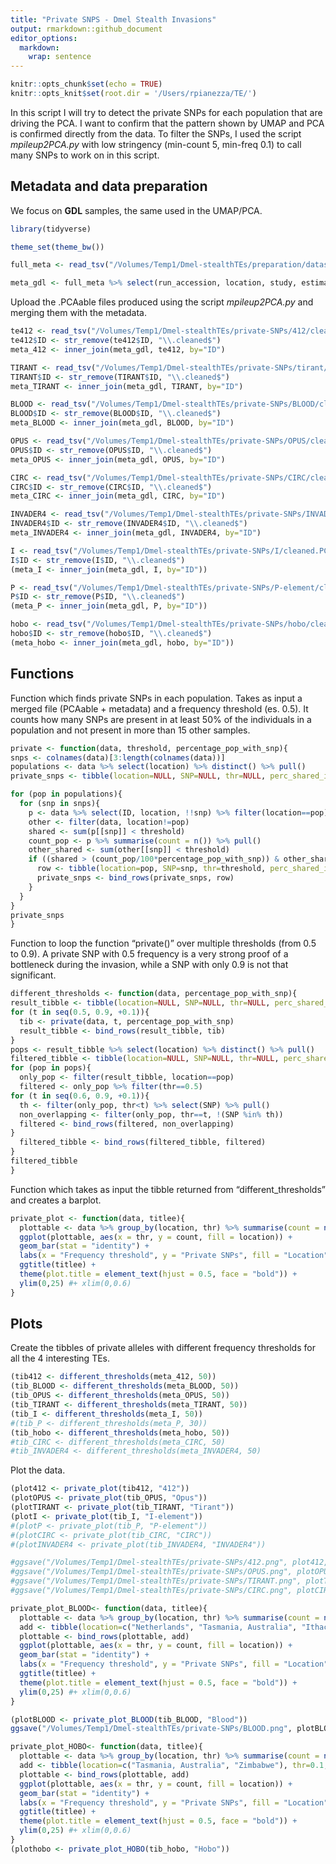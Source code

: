 ```yaml
---
title: "Private SNPS - Dmel Stealth Invasions"
output: rmarkdown::github_document
editor_options: 
  markdown: 
    wrap: sentence
---
```


```r
knitr::opts_chunk$set(echo = TRUE)
knitr::opts_knit$set(root.dir = '/Users/rpianezza/TE/')
```

In this script I will try to detect the private SNPs for each population that are driving the PCA. I want to confirm that the pattern shown by UMAP and PCA is confirmed directly from the data. To filter the SNPs, I used the script *mpileup2PCA.py* with low stringency (min-count 5, min-freq 0.1) to call many SNPs to work on in this script.

## Metadata and data preparation

We focus on **GDL** samples, the same used in the UMAP/PCA.
```r
library(tidyverse)

theme_set(theme_bw())

full_meta <- read_tsv("/Volumes/Temp1/Dmel-stealthTEs/preparation/dataset-metadata")

meta_gdl <- full_meta %>% select(run_accession, location, study, estimated_year) %>% rename(ID = "run_accession") %>% filter(study=="gdl") %>% select(-study, -estimated_year)
```

Upload the .PCAable files produced using the script *mpileup2PCA.py* and merging them with the metadata.
```r
te412 <- read_tsv("/Volumes/Temp1/Dmel-stealthTEs/private-SNPs/412/cleaned.PCAable")
te412$ID <- str_remove(te412$ID, "\\.cleaned$")
meta_412 <- inner_join(meta_gdl, te412, by="ID")

TIRANT <- read_tsv("/Volumes/Temp1/Dmel-stealthTEs/private-SNPs/tirant/cleaned.PCAable")
TIRANT$ID <- str_remove(TIRANT$ID, "\\.cleaned$")
meta_TIRANT <- inner_join(meta_gdl, TIRANT, by="ID")

BLOOD <- read_tsv("/Volumes/Temp1/Dmel-stealthTEs/private-SNPs/BLOOD/cleaned.PCAable")
BLOOD$ID <- str_remove(BLOOD$ID, "\\.cleaned$")
meta_BLOOD <- inner_join(meta_gdl, BLOOD, by="ID")

OPUS <- read_tsv("/Volumes/Temp1/Dmel-stealthTEs/private-SNPs/OPUS/cleaned.PCAable")
OPUS$ID <- str_remove(OPUS$ID, "\\.cleaned$")
meta_OPUS <- inner_join(meta_gdl, OPUS, by="ID")

CIRC <- read_tsv("/Volumes/Temp1/Dmel-stealthTEs/private-SNPs/CIRC/cleaned.PCAable")
CIRC$ID <- str_remove(CIRC$ID, "\\.cleaned$")
meta_CIRC <- inner_join(meta_gdl, CIRC, by="ID")

INVADER4 <- read_tsv("/Volumes/Temp1/Dmel-stealthTEs/private-SNPs/INVADER4/cleaned.PCAable")
INVADER4$ID <- str_remove(INVADER4$ID, "\\.cleaned$")
meta_INVADER4 <- inner_join(meta_gdl, INVADER4, by="ID")

I <- read_tsv("/Volumes/Temp1/Dmel-stealthTEs/private-SNPs/I/cleaned.PCAable")
I$ID <- str_remove(I$ID, "\\.cleaned$")
(meta_I <- inner_join(meta_gdl, I, by="ID"))

P <- read_tsv("/Volumes/Temp1/Dmel-stealthTEs/private-SNPs/P-element/cleaned.PCAable")
P$ID <- str_remove(P$ID, "\\.cleaned$")
(meta_P <- inner_join(meta_gdl, P, by="ID"))

hobo <- read_tsv("/Volumes/Temp1/Dmel-stealthTEs/private-SNPs/hobo/cleaned.PCAable")
hobo$ID <- str_remove(hobo$ID, "\\.cleaned$")
(meta_hobo <- inner_join(meta_gdl, hobo, by="ID"))
```

## Functions

Function which finds private SNPs in each population. Takes as input a merged file (PCAable + metadata) and a frequency threshold (es. 0.5). It counts how many SNPs are present in at least 50% of the individuals in a population and not present in more than 15 other samples.

```r
private <- function(data, threshold, percentage_pop_with_snp){
snps <- colnames(data)[3:length(colnames(data))]
populations <- data %>% select(location) %>% distinct() %>% pull()
private_snps <- tibble(location=NULL, SNP=NULL, thr=NULL, perc_shared_in_pop=NULL, number_external=NULL)

for (pop in populations){
  for (snp in snps){
    p <- data %>% select(ID, location, !!snp) %>% filter(location==pop)
    other <- filter(data, location!=pop)
    shared <- sum(p[[snp]] < threshold)
    count_pop <- p %>% summarise(count = n()) %>% pull()
    other_shared <- sum(other[[snp]] < threshold)
    if ((shared > (count_pop/100*percentage_pop_with_snp)) & other_shared<15){
      row <- tibble(location=pop, SNP=snp, thr=threshold, perc_shared_in_pop=shared/count_pop, number_external=other_shared)
      private_snps <- bind_rows(private_snps, row)
    }
  }
}
private_snps
}
```

Function to loop the function "private()" over multiple thresholds (from 0.5 to 0.9). A private SNP with 0.5 frequency is a very strong proof of a bottleneck during the invasion, while a SNP with only 0.9 is not that significant.

```r
different_thresholds <- function(data, percentage_pop_with_snp){
result_tibble <- tibble(location=NULL, SNP=NULL, thr=NULL, perc_shared_in_pop=NULL, number_external=NULL)
for (t in seq(0.5, 0.9, +0.1)){
  tib <- private(data, t, percentage_pop_with_snp)
  result_tibble <- bind_rows(result_tibble, tib)
}
pops <- result_tibble %>% select(location) %>% distinct() %>% pull()
filtered_tibble <- tibble(location=NULL, SNP=NULL, thr=NULL, perc_shared_in_pop=NULL, number_external=NULL)
for (pop in pops){
  only_pop <- filter(result_tibble, location==pop)
  filtered <- only_pop %>% filter(thr==0.5)
for (t in seq(0.6, 0.9, +0.1)){
  th <- filter(only_pop, thr<t) %>% select(SNP) %>% pull()
  non_overlapping <- filter(only_pop, thr==t, !(SNP %in% th))
  filtered <- bind_rows(filtered, non_overlapping)
}
  filtered_tibble <- bind_rows(filtered_tibble, filtered)
}
filtered_tibble
}
```

Function which takes as input the tibble returned from "different_thresholds" and creates a barplot.

```r
private_plot <- function(data, titlee){
  plottable <- data %>% group_by(location, thr) %>% summarise(count = n()) %>% mutate(thr=1-thr)
  ggplot(plottable, aes(x = thr, y = count, fill = location)) +
  geom_bar(stat = "identity") +
  labs(x = "Frequency threshold", y = "Private SNPs", fill = "Location") +
  ggtitle(titlee) +
  theme(plot.title = element_text(hjust = 0.5, face = "bold")) +
  ylim(0,25) #+ xlim(0,0.6)
}
```

## Plots

Create the tibbles of private alleles with different frequency thresholds for all the 4 interesting TEs.
```r
(tib412 <- different_thresholds(meta_412, 50))
(tib_BLOOD <- different_thresholds(meta_BLOOD, 50))
(tib_OPUS <- different_thresholds(meta_OPUS, 50))
(tib_TIRANT <- different_thresholds(meta_TIRANT, 50))
(tib_I <- different_thresholds(meta_I, 50))
#(tib_P <- different_thresholds(meta_P, 30))
(tib_hobo <- different_thresholds(meta_hobo, 50))
#tib_CIRC <- different_thresholds(meta_CIRC, 50)
#tib_INVADER4 <- different_thresholds(meta_INVADER4, 50)
```

Plot the data.
```r
(plot412 <- private_plot(tib412, "412"))
(plotOPUS <- private_plot(tib_OPUS, "Opus"))
(plotTIRANT <- private_plot(tib_TIRANT, "Tirant"))
(plotI <- private_plot(tib_I, "I-element"))
#(plotP <- private_plot(tib_P, "P-element"))
#(plotCIRC <- private_plot(tib_CIRC, "CIRC"))
#(plotINVADER4 <- private_plot(tib_INVADER4, "INVADER4"))

#ggsave("/Volumes/Temp1/Dmel-stealthTEs/private-SNPs/412.png", plot412, dpi = 300, width = 8, height = 6)
#ggsave("/Volumes/Temp1/Dmel-stealthTEs/private-SNPs/OPUS.png", plotOPUS, dpi = 300, width = 8, height = 6)
#ggsave("/Volumes/Temp1/Dmel-stealthTEs/private-SNPs/TIRANT.png", plotTIRANT, dpi = 300, width = 8, height = 6)
#ggsave("/Volumes/Temp1/Dmel-stealthTEs/private-SNPs/CIRC.png", plotCIRC, dpi = 300, width = 8, height = 6)
```

```r
private_plot_BLOOD<- function(data, titlee){
  plottable <- data %>% group_by(location, thr) %>% summarise(count = n()) %>% mutate(thr=1-thr)
  add <- tibble(location=c("Netherlands", "Tasmania, Australia", "Ithaca, USA"), thr=c(0.3, 0.4, 0.5), count = 0)
  plottable <- bind_rows(plottable, add)
  ggplot(plottable, aes(x = thr, y = count, fill = location)) +
  geom_bar(stat = "identity") +
  labs(x = "Frequency threshold", y = "Private SNPs", fill = "Location") +
  ggtitle(titlee) +
  theme(plot.title = element_text(hjust = 0.5, face = "bold")) +
  ylim(0,25) #+ xlim(0,0.6)
}

(plotBLOOD <- private_plot_BLOOD(tib_BLOOD, "Blood"))
ggsave("/Volumes/Temp1/Dmel-stealthTEs/private-SNPs/BLOOD.png", plotBLOOD, dpi = 300, width = 8, height = 6)

private_plot_HOBO<- function(data, titlee){
  plottable <- data %>% group_by(location, thr) %>% summarise(count = n()) %>% mutate(thr=1-thr)
  add <- tibble(location=c("Tasmania, Australia", "Zimbabwe"), thr=0.1, count = 0)
  plottable <- bind_rows(plottable, add)
  ggplot(plottable, aes(x = thr, y = count, fill = location)) +
  geom_bar(stat = "identity") +
  labs(x = "Frequency threshold", y = "Private SNPs", fill = "Location") +
  ggtitle(titlee) +
  theme(plot.title = element_text(hjust = 0.5, face = "bold")) +
  ylim(0,25) #+ xlim(0,0.6)
}
(plothobo <- private_plot_HOBO(tib_hobo, "Hobo"))
```